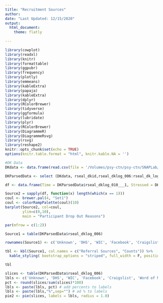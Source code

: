 ```yaml
---
title: "Recruitment Sources"
author: 
date: "Last Updated: 12/15/2020"
output: 
  html_document:
    theme: flatly
    
---
```


```r

library(cowplot)
library(readxl)
library(knitr)
library(formattable)
library(ggpubr)
library(frequency)
library(plotly)
library(emmeans)
library(kableExtra)
library(papaja)
library(kableExtra)
library(dplyr)
library(RColorBrewer)
library(tidyverse)
library(ggformula)
library(lubridate)
library(plyr)
library(RColorBrewer)
library(DiagrammeR)
library(DiagrammeRsvg)
library(rsvg)
library(reshape2)
knitr::opts_chunk$set(echo = TRUE)
options(knitr.table.format = "html", knitr.kable.NA = '') 
```

```r
#DK Data
DKdata <- data.frame(read.csv(file = '/Volumes/psy-ctn/psy-ctn/SNAPLab/SNAP Projects/SEAL/00_rSEAL/02_rSEAL_Data/PreStudy/DK_Log/Raw_Data/RSEALDKLog_DATA.csv'))

DKParsedData <- select (DKdata, rseal_dkid,rseal_dklog_006:rseal_dk_log_complete )

```



```r
df <- data.frame(Time = DKParsedData$rseal_dklog_010___1, Stressed = DKParsedData$rseal_dklog_010___2, Fit = DKParsedData$rseal_dklog_010___3, Privacy = DKParsedData$rseal_dklog_010___4,Comfort = DKParsedData$rseal_dklog_010___5, Cultural = DKParsedData$rseal_dklog_010___6, Understand = DKParsedData$rseal_dklog_010___7, Staff = DKParsedData$rseal_dklog_010___8, Other = DKParsedData$rseal_dklog_010___9, Unknown = DKParsedData$rseal_dklog_010___0)

Source2 = sapply(df, function(x) length(which(x == 1)))
coul <- brewer.pal(4, "Set1") 
coul <- colorRampPalette(coul)(10)
barplot(Source2, col=coul,
        ylim=c(0,10),
        main = "Participant Drop Out Reasons")
```

```r
par(mfrow = c(1:2))

Source1 = table(DKParsedData$rseal_dklog_006)

rownames(Source1) <- c('Unknown', 'DHS', 'WIC', 'Facebook', 'Craigslist', 'Word of Mouth', 'Staff Member')

tbl <- kbl(Source1, col.names = c("Referral Sources", "Counts")) %>%
  kable_styling( bootstrap_options = "striped", full_width = F, position = "float_left", font_size = 16)

tbl
```

```r

slices <- table(DKParsedData$rseal_dklog_006)
lbls <- c('Unknown', 'DHS', 'WIC', 'Facebook', 'Craigslist', 'Word of Mouth', 'Staff Member')
pct <- round(slices/sum(slices)*100)
lbls <- paste(lbls, pct) # add percents to labels
lbls <- paste(lbls,"%",sep="") # ad % to labels
pie2 <- pie(slices, labels = lbls, radius = 1.0)

```


